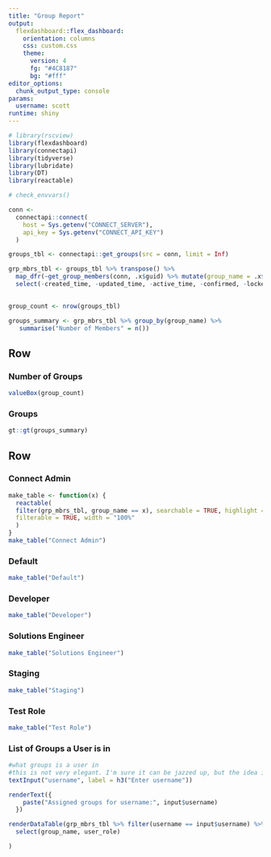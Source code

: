 ```yaml
---
title: "Group Report"
output:
  flexdashboard::flex_dashboard:
    orientation: columns
    css: custom.css
    theme:
      version: 4
      fg: "#4C8187"
      bg: "#fff"
editor_options: 
  chunk_output_type: console
params:
  username: scott
runtime: shiny
---
```


```r
# library(rscview)
library(flexdashboard)
library(connectapi)
library(tidyverse)
library(lubridate)
library(DT)
library(reactable)
```

```r
# check_envvars()
```

```r
conn <- 
  connectapi::connect(
    host = Sys.getenv("CONNECT_SERVER"),
    api_key = Sys.getenv("CONNECT_API_KEY")
  )

groups_tbl <- connectapi::get_groups(src = conn, limit = Inf)

grp_mbrs_tbl <- groups_tbl %>% transpose() %>% 
  map_dfr(~get_group_members(conn, .x$guid) %>% mutate(group_name = .x$name)) %>% 
  select(-created_time, -updated_time, -active_time, -confirmed, -locked, -guid)
  

```


```r
group_count <- nrow(groups_tbl)
```

```r
groups_summary <- grp_mbrs_tbl %>% group_by(group_name) %>% 
   summarise("Number of Members" = n()) 
```


Row 
-----------------------------------------------------------------------

### Number of Groups

```r
valueBox(group_count)
```

### Groups

```r
gt::gt(groups_summary)
```


Row{.tabset .tabset-fade}
-------------------------------------
   
### Connect Admin
```r
make_table <- function(x) {
  reactable(
  filter(grp_mbrs_tbl, group_name == x), searchable = TRUE, highlight = TRUE,
  filterable = TRUE, width = "100%"
  )
}
make_table("Connect Admin")

```

### Default
```r
make_table("Default")
```

### Developer
```r

make_table("Developer")
```

### Solutions Engineer
```r
make_table("Solutions Engineer")
```

### Staging 
```r
make_table("Staging")
```

### Test Role
```r
make_table("Test Role")
```

### List of Groups a User is in  
```r
#what groups is a user in
#this is not very elegant. I'm sure it can be jazzed up, but the idea is have an interactive means of finding groups a person is in
textInput("username", label = h3("Enter username"))

renderText({ 
    paste("Assigned groups for username:", input$username)
  })

renderDataTable(grp_mbrs_tbl %>% filter(username == input$username) %>% 
  select(group_name, user_role)

)

```

